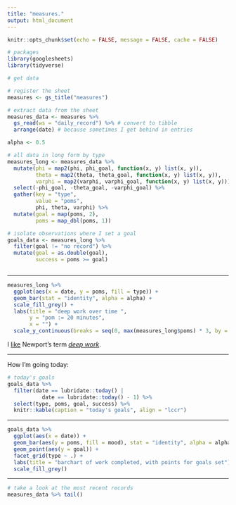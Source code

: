 ```yaml
---
title: "measures."
output: html_document
---
```


```r
knitr::opts_chunk$set(echo = FALSE, message = FALSE, cache = FALSE)

```

```r
# packages
library(googlesheets)
library(tidyverse)

```


```r
# get data

# register the sheet
measures <- gs_title("measures")

# extract data from the sheet
measures_data <- measures %>% 
  gs_read(ws = "daily_record") %>% # convert to tibble
  arrange(date) # because sometimes I get behind in entries

```

```r

alpha <- 0.5

```


```r

# all data in long form by type
measures_long <- measures_data %>%
  mutate(phi = map2(phi, phi_goal, function(x, y) list(x, y)),
         theta = map2(theta, theta_goal, function(x, y) list(x, y)),
         varphi = map2(varphi, varphi_goal, function(x, y) list(x, y))) %>% 
  select(-phi_goal, -theta_goal, -varphi_goal) %>% 
  gather(key = "type",
         value = "poms",
         phi, theta, varphi) %>% 
  mutate(goal = map(poms, 2),
         poms = map_dbl(poms, 1))

```

```r
# isolate observations where I set a goal
goals_data <- measures_long %>% 
  filter(goal != "no record") %>% 
  mutate(goal = as.double(goal),
         success = poms >= goal)



```

***

```r
measures_long %>% 
  ggplot(aes(x = date, y = poms, fill = type)) + 
  geom_bar(stat = "identity", alpha = alpha) +
  scale_fill_grey() +
  labs(title = "deep work over time ",
       y = "pom := 20 minutes",
       x = "") +
  scale_y_continuous(breaks = seq(0, max(measures_long$poms) * 3, by = 3))
```

I [like](http://cantabile.rbind.io/2018/07/06/index-cards-bujo-pomodoros/) Newport's term [*deep work*](http://calnewport.com/books/deep-work/).  

***

How I'm going today:

```r
# today's goals
goals_data %>% 
  filter(date == lubridate::today() | 
           date == lubridate::today() - 1) %>% 
  select(type, poms, goal, success) %>% 
  knitr::kable(caption = "today's goals", align = "lccr")

```

***

```r
goals_data %>% 
  ggplot(aes(x = date)) +
  geom_bar(aes(y = poms, fill = mood), stat = "identity", alpha = alpha) +
  geom_point(aes(y = goal)) +
  facet_grid(type ~ .) +
  labs(title = "barchart of work completed, with points for goals set") + 
  scale_fill_grey()

```

***

```r

# take a look at the most recent records
measures_data %>% tail() 

```

